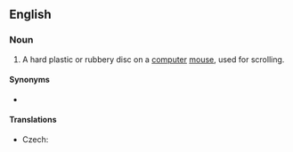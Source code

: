 ==English==
{{wikipedia}}

===Noun===
{{en-noun}}

# {{lb|en|computing}} A hard plastic or rubbery disc on a [[computer]] [[mouse]], used for scrolling.

====Synonyms====
* {{l|en|mouse wheel}}

====Translations====
{{trans-top|disc used for scrolling}}
* Czech: {{t|cs|skrolovací kolečko|n}}
{{trans-mid}}
{{trans-bottom}}